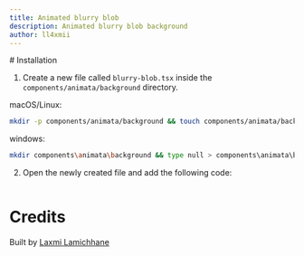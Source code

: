```yaml
---
title: Animated blurry blob
description: Animated blurry blob background
author: ll4xmii
---
```


<ComponentPreview name="background-blurry-blob--docs" /># Installation

1. Create a new file called `blurry-blob.tsx` inside the `components/animata/background` directory.

macOS/Linux:

```bash
mkdir -p components/animata/background && touch components/animata/background/blurry-blob.tsx
```

windows:

```bash
mkdir components\animata\background && type null > components\animata\background\blurry-blob.tsx
```

2. Open the newly created file and add the following code:

```jsx file=<rootDir>/animata/background/blurry-blob.tsx

```

# Credits

Built by [Laxmi Lamichhane](https://github.com/llaxmi)
